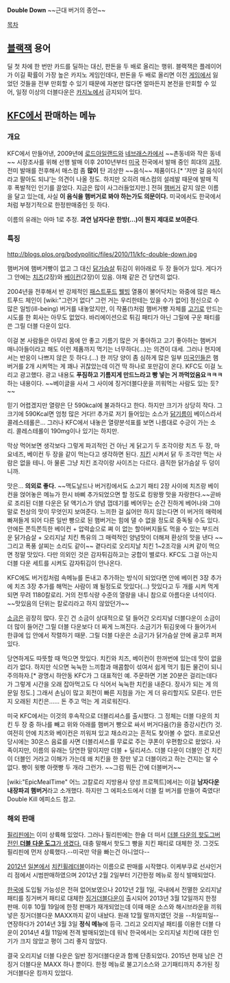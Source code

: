 '''Double Down'''
~~근대 버거의 종언~~

[[목차]]
== [[블랙잭]] 용어 ==
딜 첫 차에 한 번만 카드를 딜하는 대신, 판돈을 두 배로 올리는 행위.
블랙잭은 플레이어가 이길 확률이 가장 높은 카지노 게임인데다, 판돈을 두 배로 올리면 이전 [[게임]]에서 잃었던 것들을 전부 만회할 수 있기 때문에 자본만 많다면 얼마든지 본전을 만회할 수 있어, 일정 이상의 더블다운은 [[카지노]]에서 금지되어 있다.
== [[KFC]]에서 판매하는 메뉴 ==
=== 개요 ===
KFC에서 만들어낸, 2009년에 [[로드아일랜드]]와 [[네브래스카]]에서 ~~촌동네와 작은 동네~~ 시장조사를 위해 선행 발매 이후 2010년부터 [[미국]] 전국에서 발매 중인 희대의 [[괴작]]. 전미 발매를 전후해서 매스컴 좀 '''많이''' 탄 괴상한 ~~음식~~ 제품이다.[* '저딴 걸 음식이라고 팔아도 되냐'는 의견이 나올 정도. 하지만 오히려 매스컴의 설레발 때문에 발매 직후 폭발적인 인기를 끌었다. 지금은 많이 사그러들었지만.] 전혀 [[햄버거]] 같지 않은 이름을 달고 있는데, 사실 '''이 음식을 햄버거로 봐야 하는가도 의문이다.''' 미국에서도 한국에서처럼 부정기적으로 한정판매중인 듯 하다.

이름의 유래는 아마 1로 추정. '''과연 남자다운 한방(...)이 뭔지 제대로 보여준다'''.
=== 특징 ===
http://blogs.plos.org/bodypolitic/files/2010/11/kfc-double-down.jpg

햄버거에 햄버거빵이 없고 그 대신 [[닭가슴살]] 튀김이 위아래로 두 장 들어가 있다. 게다가 그 안에는 [[치즈]](2장)와 [[베이컨]](2장)이 있음. 야채 같은 건 당연히 없다.

2004년을 전후해서 반 강제적인 [[패스트푸드]] [[웰빙]] 열풍이 불어닥치는 와중에 많은 패스트푸드 체인이 [wiki:"그런거 없다" 그런 거는 우리한테는 있을 수가 없어] 정신으로 수많은 일빙(ill-being) 버거를 내놓았지만, 이 작품(!)처럼 햄버거빵 자체를 [[고기]]로 만드는 시도를 한 회사는 아무도 없었다. 바리에이션으로 튀김 패티가 아닌 그릴에 구운 패티를 쓴 그릴 더블 다운이 있다.

이걸 본 사람들은 아무리 몸에 안 좋고 기름기 많은 거 좋아하고 고기 좋아하는 햄버거 매니아들이라고 해도 이런 제품까지 먹기는 너무하다(…)는 의견이 대세. 그러나 현지에서는 반응이 나쁘지 않은 듯 하다.(…) 한 끼당 양이 좀 심하게 많은 일부 [[미국인]]들은 햄버거를 2개 시켜먹는 게 꽤나 귀찮았는데 이건 딱 하나로 포만감이 온다. KFC도 이걸 노리고 광고했다. 광고 내용도 '''푸짐하고 기름지게 만드느라고 빵 넣는 거 까먹었음요ㅋㅋㅋ'''하는 내용이다. ~~베이글을 사서 그 사이에 징거더블다운을 끼워먹는 사람도 있는 듯?~~

믿기 어렵겠지만 열량은 단 590kcal에 불과하다고 한다. 하지만 크기가 상당히 작다. 그 크기에 590Kcal면 엄청 많은 거다!! 추가로 저기 들어있는 소스가 [[닭]]기름이 베이스라서 콜레스테롤은... 그러나 KFC에서 내놓은 열량분석표를 보면 나름대로 수긍이 가는 소리. 콜레스테롤이 190mg이나 있기는 하지만.

막상 먹어보면 생각보다 그렇게 파괴적인 건 아닌 게 닭고기 두 조각이랑 치즈 두 장, 마요네즈, 베이컨 두 장을 같이 먹는다고 생각하면 된다. [[치킨]] 시켜서 닭 두 조각만 먹는 사람은 없을 테니. 아 물론 그냥 치킨 조각이랑 사이즈는 다르다. 큼직한 닭가슴살 두 덩이니까.

맛은... '''의외로 좋다.''' ~~맥도날드나 버거킹에서도 소고기 패티 2장 사이에 치즈랑 베이컨을 얹어놓은 메뉴가 한시 바삐 추가되었으면 할 정도로 킹왕짱 맛을 자랑한다.~~곧바로 조리된 더블 다운은 닭 액기스가 양념 껍데기를 베어무는 순간 진하게 베어나와 그야말로 천상의 맛이 무엇인지 보여준다. 느끼한 걸 싫어만 하지 않는다면 이 버거의 매력에 빠져들게 되어 다른 일반 빵으로 된 햄버거는 힘에 댈 수 없을 정도로 중독될 수도 있다. 안에든 쫀득쫀득한 베이컨 + 압력솥으로 쪄 이 없는 할아버지들도 먹을 수 있는 부드러운 닭가슴살 + 오리지날 치킨 특유의 그 매력적인 양념맛이 더해져 환상의 맛을 낸다 ~~그리고 폭풍 살찌는 소리도 같이~~ 곁다리로 오리지날 치킨 1~2조각을 시켜 같이 먹으면 정말 맛있다. 다만 의외인 것은 감자튀김하고는 궁합이 별로다. KFC도 그걸 아는지 더블 다운 세트를 시켜도 감자튀김이 안나온다.

KFC에도 버거킹처럼 속메뉴를 돈내고 추가하는 방식이 되었다면 안에 베이컨 3장 추가에 치즈 3장 추가를 해먹는 사람이 꽤 될정도로 맛있다(...) 맛있다고 두 개를 시켜 먹게 되면 무려 1180칼로리. 거의 전투식량 수준의 열량을 내니 참으로 아름다운 녀석이다. ~~맛있음의 단위는 칼로리라고 하지 않았던가~~ 

[[소금]]은 굉장히 많다. 웃긴 건 소금이 상대적으로 덜 들어간 오리지널 더블다운이 소금이 더 많이 들어간 그릴 더블 다운보다 더 짜게 느껴진다. 소금기가 튀김옷에 다 들어가서 한큐에 입 안에서 작렬하기 때문. 그릴 더블 다운은 소금기가 닭가슴살 안에 골고루 퍼져있다.

당연하게도 따뜻할 때 먹으면 맛있다. 치킨와 치즈, 베이컨이 한꺼번에 있는데 맛이 없을 리가 없다. 하지만 식으면 눅눅한 느끼함과 매콤함이 섞여서 쉽게 먹기 힘든 물건이 되니 주의하자.[* 광명시 하안동 KFC가 그 대표적인 예. 주문하면 기본 20분은 걸리는데다가 그렇게 시간을 오래 잡아먹고도 다 식어서 눅눅한 치킨을 내준다. 장사가 되는 게 의문일 정도.] 그래서 손님이 많고 회전이 빠른 지점을 가는 게 더 유리할지도 모른다. 만든 지 오래된 치킨은...... 돈 주고 먹는 게 괴로워진다.

미국 KFC에서는 이것의 후속작으로 더블리셔스를 출시했다. 그 정체는 더블 다운의 치킨 두 장 중 하나를 빼고 위와 아래를 햄버거 빵으로 싸서 버거다움(?)을 증강시킨(?) 것. 여전히 안에 치즈와 베이컨은 끼워져 있고 채소라고는 흔적도 찾아볼 수 없다. 프로모션 당시에는 30온스 음료를 사면 더블리셔스를 무료로 주는 쿠폰이 우편함으로 왔었다. 사족이지만, 이름의 유래는 당연한 말이지만 더블 + 딜리셔스. 더블 다운이 더블인 건 치킨이 더블인 거라고 이해가 가는데 왜 치킨을 한 장만 넣고 더블이라고 하는 건지는 알 수 없다. 빵이 윗빵 아랫빵 두 개라 그런가. ~~그럼 뭐든 간에 더블버거~~

[wiki:"EpicMealTime" 어느 고칼로리 지방용사 양성 프로젝트]에서는 이걸 '''남자다운 내장파괴 햄버거'''라고 소개했다. 하지만 그 에피소드에서 더블 킬 버거를 만들어 죽였다! Double Kill 에피소드 참고.

=== 해외 판매 ===
[[필리핀]]에는 이미 상륙해 있었다. 그러나 필리핀에는 한술 더 떠서 [http://egloos.zum.com/wildarms/v/5529691 더블 다운의 핫도그버전인 '''더블 다운 도그'''가 생겼다.] 대충 말해서 핫도그 빵을 치킨 패티로 대체한 것. 그것도 필리핀에 먼저 상륙했다.--미국만 약을 빠는건 아니었다--

[[2012년]] [[일본]]에서 [http://cfile22.uf.tistory.com/image/207B32464F5B91732D40E0 치킨휠레더블]이라는 이름으로 판매를 시작했다. 이케부쿠로 선샤인거리 점에서 시범판매하였으며 2012년 2월 2일부터 기간한정 메뉴로 정식 발매되었다.

[[한국]]에 도입될 가능성은 전혀 없어보였으나 2012년 2월 1일, 국내에서 전멸한 오리지날 패티를 징거버거 패티로 대체한 [[징거더블다운]]이 출시되어 2013년 3월 12일까지 한정 판매. 이후 10월 19일에 한정 판매가 재개되었는데 이때 매운 소스와 해시브라운을 끼워 넣은 징거더블다운 MAXX까지 같이 내놨다. 원래 12월 말까지였던 것을 --차일피일-- 연장하다가 2014년 3월 3일 '''정식 메뉴'''에 등극. 그리고 오리지널 패티를 이용한 더블 다운이 2014년 4월 11일에 전격 발매되었는데 워낙 한국에서는 오리지널 치킨에 대한 인기가 크지 않았고 평이 그리 좋지 않았다.

결국 오리지널 더블 다운은 일반 징거더블다운과 함께 단종되었다. 2015년 현재 남은 건 징거 더블다운 MAXX 하나 뿐이다. 한정 메뉴로 불고기소스와 고기패티까지 추가된 징거더블다운 킹까지 있었다.
